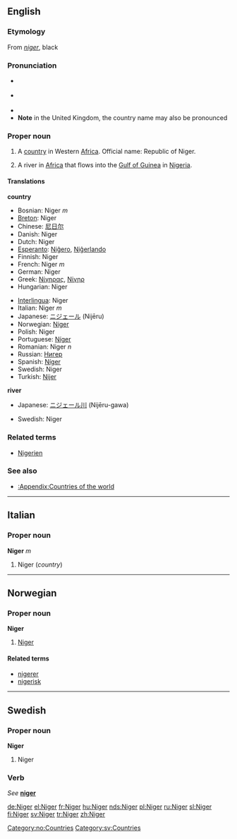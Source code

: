 {{see|niger}}
==English==
{{wikipedia}}
===Etymology===
From {{L.}} ''[[niger]]'', black

===Pronunciation===
*{{italbrac|[[RP]]}} {{IPA|/ˈnaɪdʒə/}}
*{{italbrac|US}} {{IPA|/ˈnaɪdʒɚ/}}
*{{audio|en-us-Niger.ogg|Audio (US)}}
*'''Note''' in the United Kingdom, the country name may also be pronounced {{IPA|/niːˈʒɛə/}}

===Proper noun===
{{en-proper noun}}

# A [[country]] in Western [[Africa]]. Official name: Republic of Niger.
# {{rivers}} A river in [[Africa]] that flows into the [[Gulf of Guinea]] in [[Nigeria]]. 

====Translations====
'''country'''
{{top}}
*Bosnian: Niger ''m''
*[[Breton]]: Niger
*Chinese: [[尼日尔]]
*Danish: Niger
*Dutch: Niger
*[[Esperanto]]: [[Niĝero]], [[Niĝerlando]]
*Finnish: Niger
*French: Niger ''m''
*German: Niger
*Greek: [[Νίγηρας]], [[Νίγηρ]]
*Hungarian: Niger
{{mid}}
*[[Interlingua]]: Niger
*Italian: Niger ''m''
*Japanese: [[ニジェール]] (Nijēru)
*Norwegian: [[#Norwegian|Niger]]
*Polish: Niger
*Portuguese: [[Níger]]
*Romanian: Niger ''n''
*Russian: [[Нигер]]
*Spanish: [[Níger]]
*Swedish: Niger
*Turkish: [[Nijer]]
{{bottom}}

'''river'''
{{top}}
*Japanese: [[ニジェール川]] (Nijēru-gawa)
{{mid}}
*Swedish: Niger
{{bottom}}

===Related terms===
*[[Nigerien]]

===See also===
*[[:Appendix:Countries of the world]]

----

==Italian==
===Proper noun===
'''Niger''' ''m''

#Niger (''country'')

----

==Norwegian==
===Proper noun===
[[Category:no:Countries]]
'''Niger'''
#[[#English|Niger]]
====Related terms====
*[[nigerer]]
*[[nigerisk]]
-----

==Swedish==
===Proper noun===
'''Niger'''
#Niger

===Verb===
''See'' '''[[niger]]'''

[[Category:sv:Countries]]

[[de:Niger]]
[[el:Niger]]
[[fr:Niger]]
[[hu:Niger]]
[[nds:Niger]]
[[pl:Niger]]
[[ru:Niger]]
[[sl:Niger]]
[[fi:Niger]]
[[sv:Niger]]
[[tr:Niger]]
[[zh:Niger]]